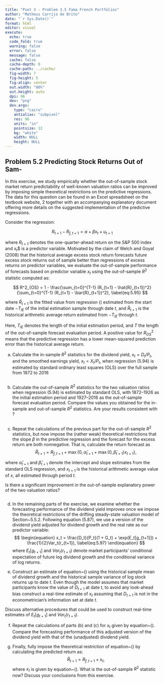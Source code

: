 ```yaml
---
title: "Pset 3 - Problem 3.5 Fama French Portfolios"
author: "Matheus Carrijo de Brito"
date: "`r Sys.Date()`"
format: html
editor: visual
execute:
  echo: true
  code_fold: true
  warning: false
  error: false
  message: false
  cache: false
  cache-depth: 0
  cache-path: ../cache/
  fig-width: 7
  fig-height: 5
  fig-align: center
  out.width: "80%"
  out.height: auto
  dpi: 96
  dev: "png"
  dev.args:
    type: "cairo"
    antialias: "subpixel"
    res: 96
    units: "in"
    pointsize: 12
    bg: "white"
    width: NULL
    height: NULL
---
```


## Problem 5.2 Predicting Stock Returns Out of Sam-

In this exercise, we study empirically whether the out-of-sample stock market return predictability of well-known valuation ratios can be improved by imposing simple theoretical restrictions on the predictive regressions. The data for this question can be found in an Excel spreadsheet on the textbook website, 2 together with an accompanying explanatory document offering more details on the suggested implementation of the predictive regressions.

Consider the regression:

$$R_{t+1} - R_{f, t+1} = \alpha + \beta x_{t} + u_{t+1}$$

where $R_{t+1}$ denotes the one-quarter-ahead return on the S&P 500 index and $x_{t}$\$ is a predictor variable. Motivated by the claim of Welch and Goyal (2008) that the historical average excess stock return forecasts future excess stock returns out of sample better than regressions of excess returns on predictor variables, we evaluate the out-of-sample performance of forecasts based on predictor variable $x_{t}$ using the out-of-sample $R^{2}$ statistic computed as:

$$
R^2_{OS} = 1 -     \frac{\sum_{t=0}^{T-1} (R_{t+1} - \hat{R}_{t+1})^2}         {\sum_{t=0}^{T-1} (R_{t+1} - \bar{R}_{t+1})^2},    \label{eq:5.95}
$$

where $\hat{R}_{t+1}$ is the fitted value from regression (\ref{eq:5.94}) estimated from the start date $-T_{IE}$ of the initial estimation sample through date $t$, and $\bar{R}_{t+1}$ is the historical arithmetic average return estimated from $-T_{IE}$ through $t$.

Here, $T_{IE}$ denotes the length of the initial estimation period, and $T$ the length of the out-of-sample forecast evaluation period. A positive value for $R^2_{OS}$ means that the predictive regression has a lower mean-squared prediction error than the historical average return.

a) Calculate the in-sample $R^2$ statistics for the dividend yield, $x_t = D_t / P_t$, and the smoothed earnings yield, $x_t = X_t / P_t$, when regression (5.94) is estimated by standard ordinary least squares (OLS) over the full sample from 1872 to 2016 


```r

```

b) Calculate the out-of-sample $R^2$ statistics for the two valuation ratios when regression (5.94) is estimated by standard OLS, with 1872–1926 as the initial estimation period and 1927–2016 as the out-of-sample forecast evaluation period. Compare the values you obtained for the in-sample and out-of-sample $R^2$ statistics. Are your results consistent with \textcite{welch_comprehensive_2008}?


```r

```

c) Repeat the calculations of the previous part for the out-of-sample $R^2$ statistics, but now impose the (rather weak) theoretical restrictions that the slope $\beta$ in the predictive regression and the forecast for the excess return are both nonnegative. That is, calculate the return forecast as
$$
\begin{equation}
    \hat{R}_{t+1} = R_{f,t+1} + \max\{0,\, \hat{\alpha}_{t+1} + \max(0, \hat{\beta}_{t+1})x_{t+1}\},
    \label{eq:5.96}
\end{equation}
$$

where $\hat{\alpha}_{t+1}$ and $\hat{\beta}_{t+1}$ denote the intercept and slope estimates from the standard OLS regression, and $x_{t+1}$ is the historical arithmetic average value of $x$, all estimated through period $t$. 

Is there a significant improvement in the out-of-sample explanatory power of the two valuation ratios?


```r

```

d) In the remaining parts of the exercise, we examine whether the forecasting performance of the dividend yield improves once we impose the theoretical restrictions of the drifting steady-state valuation model of Section~5.5.2. Following equation (5.87), we use a version of the dividend yield adjusted for dividend growth and the real rate as our predictor variable:
$$
\begin{equation}
    x_t = \frac{D_t}{P_t}(1 + G_t) + \exp(E_t[g_{t+1}]) + \frac{1}{2}Var_t(r_{t+1}),
    \label{eq:5.97}
\end{equation}
$$
where $E_t[g_{t+1}]$ and $Var_t(r_{t+1})$ denote market participants’ conditional expectation of future log dividend growth and the conditional variance of log returns.

e) Construct an estimate of equation~(\ref{eq:5.97}) using the historical sample mean of dividend growth and the historical sample variance of log stock returns up to date $t$. Even though the model assumes that market participants know the value of $D_{t+1}$ at date $t$, to avoid any look-ahead bias construct a real-time estimate of $x_t$ assuming that $D_{t+1}$ is not in the econometrician’s information set at date $t$.

Discuss alternative procedures that could be used to construct real-time estimates of $E_t[g_{t+1}]$ and $Var_t(r_{t+1})$.

f) Repeat the calculations of parts (b) and (c) for $x_t$ given by equation~(\ref{eq:5.97}). Compare the forecasting performance of this adjusted version of the dividend yield with that of the (unadjusted) dividend yield.

g) Finally, fully impose the theoretical restriction of equation~(\ref{eq:5.97}) by calculating the predicted return as:
$$
\begin{equation}
    \hat{R}_{t+1} = R_{f,t+1} + x_t,
    \label{eq:5.98}
\end{equation}
$$
where $x_t$ is given by equation~(\ref{eq:5.98}). What is the out-of-sample $R^2$ statistic now? Discuss your conclusions from this exercise.